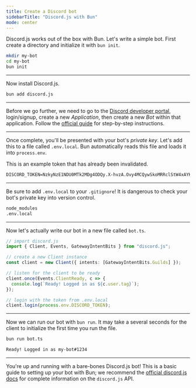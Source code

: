 ---
title: Create a Discord bot
sidebarTitle: "Discord.js with Bun"
mode: center
---

Discord.js works out of the box with Bun. Let's write a simple bot. First create a directory and initialize it with `bun init`.

```sh terminal icon="terminal"
mkdir my-bot
cd my-bot
bun init
```

---

Now install Discord.js.

```sh terminal icon="terminal"
bun add discord.js
```

---

Before we go further, we need to go to the [Discord developer portal](https://discord.com/developers/applications), login/signup, create a new _Application_, then create a new _Bot_ within that application. Follow the [official guide](https://discordjs.guide/preparations/setting-up-a-bot-application.html#creating-your-bot) for step-by-step instructions.

---

Once complete, you'll be presented with your bot's _private key_. Let's add this to a file called `.env.local`. Bun automatically reads this file and loads it into `process.env`.

<Note>This is an example token that has already been invalidated.</Note>

```txt .env.local icon="settings"
DISCORD_TOKEN=NzkyNzE1NDU0MTk2MDg4ODQy.X-hvzA.Ovy4MCQywSkoMRRclStW4xAYK7I
```

---

Be sure to add `.env.local` to your `.gitignore`! It is dangerous to check your bot's private key into version control.

```txt .gitignore icon="file-code"
node_modules
.env.local
```

---

Now let's actually write our bot in a new file called `bot.ts`.

```ts bot.ts icon="/icons/typescript.svg"
// import discord.js
import { Client, Events, GatewayIntentBits } from "discord.js";

// create a new Client instance
const client = new Client({ intents: [GatewayIntentBits.Guilds] });

// listen for the client to be ready
client.once(Events.ClientReady, c => {
  console.log(`Ready! Logged in as ${c.user.tag}`);
});

// login with the token from .env.local
client.login(process.env.DISCORD_TOKEN);
```

---

Now we can run our bot with `bun run`. It may take a several seconds for the client to initialize the first time you run the file.

```sh terminal icon="terminal"
bun run bot.ts
```

```txt
Ready! Logged in as my-bot#1234
```

---

You're up and running with a bare-bones Discord.js bot! This is a basic guide to setting up your bot with Bun; we recommend the [official discord.js docs](https://discordjs.guide/) for complete information on the `discord.js` API.

